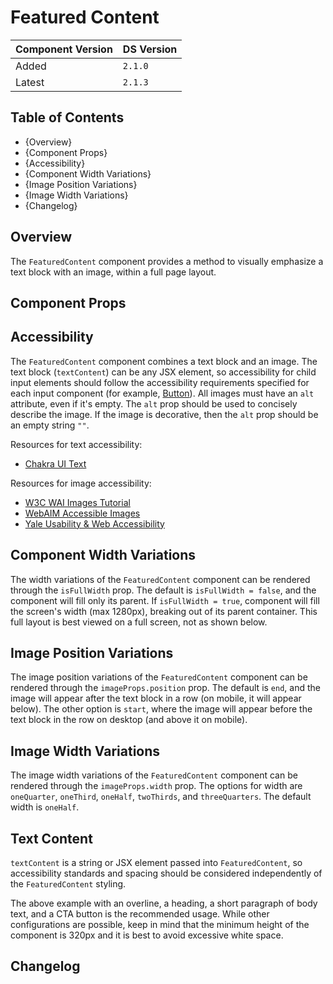 
<Meta of={FeaturedContentStories} />

# Featured Content

| Component Version | DS Version |
| ----------------- | ---------- |
| Added             | `2.1.0`    |
| Latest            | `2.1.3`    |

## Table of Contents

- {<Link href="#overview" target="_self">Overview</Link>}
- {<Link href="#component-props" target="_self">Component Props</Link>}
- {<Link href="#accessibility" target="_self">Accessibility</Link>}
- {<Link href="#component-width-variations" target="_self">Component Width Variations</Link>}
- {<Link href="#image-position-variations" target="_self">Image Position Variations</Link>}
- {<Link href="#image-width-variations" target="_self">Image Width Variations</Link>}
- {<Link href="#changelog" target="_self">Changelog</Link>}

## Overview

The `FeaturedContent` component provides a method to visually emphasize a text
block with an image, within a full page layout.

## Component Props

<Canvas of={FeaturedContentStories.WithControls} />

<ArgTypes of={FeaturedContentStories.WithControls} />

## Accessibility

The `FeaturedContent` component combines a text block and an image. The text
block (`textContent`) can be any JSX element, so accessibility for child input
elements should follow the accessibility requirements specified for each input
component (for example,
[Button](https://nypl.github.io/nypl-design-system/reservoir/v1/?path=/docs/components-form-elements-button--docs)).
All images must have an `alt` attribute, even if it's empty. The `alt` prop
should be used to concisely describe the image. If the image is decorative, then
the `alt` prop should be an empty string `""`.

Resources for text accessibility:

- [Chakra UI Text](https://chakra-ui.com/docs/components/typography/text)

Resources for image accessibility:

- [W3C WAI Images Tutorial](https://www.w3.org/WAI/tutorials/images/)
- [WebAIM Accessible Images](https://webaim.org/techniques/images/)
- [Yale Usability & Web Accessibility](https://usability.yale.edu/web-accessibility/articles/images)

## Component Width Variations

The width variations of the `FeaturedContent` component can be rendered through
the `isFullWidth` prop. The default is `isFullWidth = false`, and the component
will fill only its parent. If `isFullWidth = true`, component will fill the
screen's width (max 1280px), breaking out of its parent container. This full
layout is best viewed on a full screen, not as shown below.

<Canvas of={FeaturedContentStories.LayoutVariations} />

## Image Position Variations

The image position variations of the `FeaturedContent` component can be rendered
through the `imageProps.position` prop. The default is `end`, and the image will
appear after the text block in a row (on mobile, it will appear below). The
other option is `start`, where the image will appear before the text block in
the row on desktop (and above it on mobile).

<Canvas of={FeaturedContentStories.ImagePositionVariations} />

## Image Width Variations

The image width variations of the `FeaturedContent` component can be rendered
through the `imageProps.width` prop. The options for width are `oneQuarter`,
`oneThird`, `oneHalf`, `twoThirds`, and `threeQuarters`. The default width is
`oneHalf`.

<Canvas of={FeaturedContentStories.imageWidthVariations} />

## Text Content

`textContent` is a string or JSX element passed into `FeaturedContent`, so
accessibility standards and spacing should be considered independently of the
`FeaturedContent` styling.

The above example with an overline, a heading, a short paragraph of body text,
and a CTA button is the recommended usage. While other configurations are
possible, keep in mind that the minimum height of the component is 320px and it
is best to avoid excessive white space.

<Canvas of={FeaturedContentStories.textContentVariations} />

## Changelog

<ComponentChangelogTable changelogData={changelogData} />
